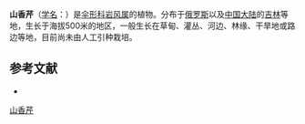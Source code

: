 {{NoteTA|G1=LS}}
{{Speciesbox
| name = 山香芹
| status = 
| status_system = 
| image = 
| genus = Libanotis
| species = amurensis
| authority = Schischk.
}}

'''山香芹'''（[[学名|学名]]：{{lang|la|''Libanotis amurensis''}}）是[[伞形科|伞形科]][[岩风属|岩风属]]的植物。分布于[[俄罗斯|俄罗斯]]以及[[中国大陆|中国大陆]]的[[吉林|吉林]]等地，生长于海拔500米的地区，一般生长在草甸、灌丛、河边、林缘、干旱地或路边等地，目前尚未由人工引种栽培。

== 参考文献 ==
<div class="references-small">
* {{cite web| url =http://www.bioinfo.cn/db05/KmzwSpecies.php?action=view&id=22833| title =山香芹| work =《中国高等植物数据库全库》| publisher =中国科学院微生物研究所| author =昆明植物研究所| accessdate =2009-02-25| deadurl =yes| archiveurl =https://web.archive.org/web/20160305065854/http://www.bioinfo.cn/db05/KmzwSpecies.php?action=view&id=22833| archivedate =2016-03-05}}
</div>
{{Taxonbar|from=Q11047709}}

[[Category:岩风属|山香芹]]


{{Apiales-stub}}
